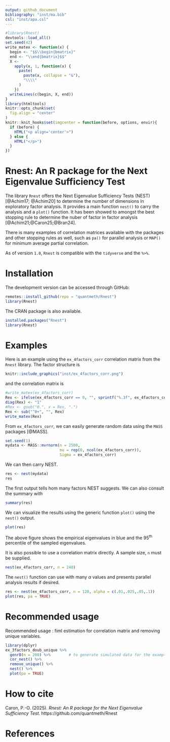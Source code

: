 ```yaml
---
output: github_document
bibliography: "inst/ma.bib"
csl: "inst/apa.csl"
---
```


```r
#library(Rnest)
devtools::load_all()
set.seed(42)
write_matex <- function(x) {
  begin <- "$$\\begin{bmatrix}"
  end <- "\\end{bmatrix}$$"
  X <-
    apply(x, 1, function(x) {
      paste(
        paste(x, collapse = "&"),
        "\\\\"
      )
    })
  writeLines(c(begin, X, end))
}
library(htmltools)
knitr::opts_chunk$set(
  fig.align = "center"
)
knitr::knit_hooks$set(imgcenter = function(before, options, envir){
  if (before) {
    HTML("<p align='center'>")
  } else {
    HTML("</p>")
  }
})
```

# Rnest: An R package for the Next Eigenvalue Sufficiency Test

The library `Rnest` offers the Next Eigenvalue Sufficiency Tests (NEST) [@Achim17; @Achim20] to determine the number of dimensions in exploratory factor analysis. It provides a main function `nest()` to carry the analysis and a `plot()` function. It has been showed to amongst the best stopping rule to determine the nuber of factor in factor analysis [@Achim21;@Caron25;@Bran24].

There is many examples of correlation matrices available with the packages and other stopping rules as well, such as `pa()` for parallel analysis or `MAP()` for minimum average partial correlation.

As of version `1.0`, `Rnest` is compatible with the `tidyverse` and the `%>%`.

# Installation

The development version can be accessed through GitHub:

```r
remotes::install_github(repo = "quantmeth/Rnest")
library(Rnest)
```

The CRAN package is also available.

```r
installed.packages("Rnest")
library(Rnest)
```

# Examples

Here is an example using the `ex_4factors_corr` correlation matrix from the `Rnest` library. The factor structure is

```r
knitr::include_graphics("inst/ex_4factors_corr.png")
```

and the correlation matrix is

```r
#write_matex(ex_4factors_corr)
Rex <- ifelse(ex_4factors_corr == 0, "", sprintf("%.3f", ex_4factors_corr))
diag(Rex) <- "1"
#Rex <- gsub("0.", x = Rex, ".")
Rex <- sub("^0+", "", Rex)
write_matex(Rex)
```

From `ex_4factors_corr`, we can easily generate random data using the `MASS` packages [@MASS].

```r
set.seed(1)
mydata <- MASS::mvrnorm(n = 2500,
                        mu = rep(0, ncol(ex_4factors_corr)),
                        Sigma = ex_4factors_corr)
```

We can then carry NEST.

```r
res <- nest(mydata)
res
```

The first output tells hom many factors NEST suggests. We can also consult the summary with

```r
summary(res)
```

We can visualize the results using the generic function `plot()` using the `nest()` output.

```r
plot(res)
```

The above figure shows the empirical eigenvalues in blue and the 95^th^ percentile of the sampled eigenvalues.

It is also possible to use a correlation matrix directly. A sample size, `n` must be supplied.

```r
nest(ex_4factors_corr, n = 240)
```

The `nest()` function can use with many $\alpha$ values and presents parallel analysis results if desired.

```r
res <- nest(ex_4factors_corr, n = 120, alpha = c(.01,.025,.05,.1))
plot(res, pa = TRUE)
```
# Recommended usage

Recommended usage : fiml estimation for correlation matrix and removing unique variables.

```r
library(dplyr)
ex_3factors_doub_unique %>%
  genr8(n = 200) %>%        # to generate simulated data for the example
  cor_nest() %>%  
  remove_unique() %>%       
  nest() %>% 
  plot(pa = TRUE)
```

# How to cite

Caron, P.-O. (2025). *Rnest: An R package for the Next Eigenvalue Sufficiency Test*. https://github.com/quantmeth/Rnest

# References
